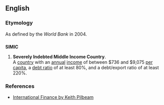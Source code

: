 ==English==

===Etymology===
As defined by the ''World Bank'' in 2004.

==={{acronym}}===
'''SIMIC'''

# {{context|macroeconomics}} '''Severely Indebted Middle Income Country'''. <br />A [[country]] with an [[annual]] [[income]] of between $736 and $9,075 [[per capita]], a [[debt ratio]] of at least 80%, and a debt/export ratio of at least 220%.

===References===
*[http://www.palgrave.com/business/pilbeam_int/students/intros/15.htm International Finance by Keith Pilbeam]